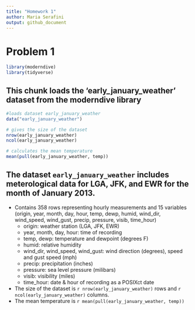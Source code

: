 ```yaml
---
title: "Homework 1"
author: Maria Serafini
output: github_document
---
```


# Problem 1

```r
library(moderndive)
library(tidyverse)
```

## This chunk loads the 'early_january_weather' dataset from the moderndive library

```r
#loads dataset early_january_weather
data("early_january_weather")

# gives the size of the dataset 
nrow(early_january_weather)
ncol(early_january_weather)

# calculates the mean temperature
mean(pull(early_january_weather, temp))
```

## The dataset `early_january_weather` includes meterological data for LGA, JFK, and EWR for the month of January 2013.
* Contains 358 rows representing hourly measurements and 15 variables (origin, year, month, day, hour, temp, dewp, humid, wind_dir, wind_speed, wind_gust, precip, pressure, visib, time_hour) 
  * origin: weather station (LGA, JFK, EWR)
  * year, month, day, hour: time of recording
  * temp, dewp: temperature and dewpoint (degrees F)
  * humid: relative humidity
  * wind_dir, wind_speed, wind_gust: wind direction (degrees), speed and gust speed (mph)
  * precip: precipitation (inches)
  * pressure: sea level pressure (milibars)
  * visib: visibility (miles)
  * time_hour: date & hour of recording as a POSIXct date
* The size of the dataset is `r nrow(early_january_weather)` rows and `r ncol(early_january_weather)` columns. 
* The mean temperature is `r mean(pull(early_january_weather, temp))`